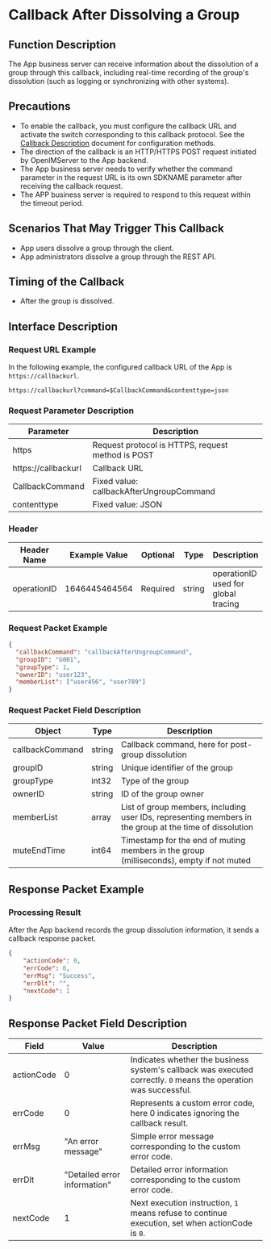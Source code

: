 # Callback After Dissolving a Group

## Function Description
The App business server can receive information about the dissolution of a group through this callback, including real-time recording of the group's dissolution (such as logging or synchronizing with other systems).

## Precautions
- To enable the callback, you must configure the callback URL and activate the switch corresponding to this callback protocol. See the [Callback Description](../introduction) document for configuration methods.
- The direction of the callback is an HTTP/HTTPS POST request initiated by OpenIMServer to the App backend.
- The App business server needs to verify whether the command parameter in the request URL is its own SDKNAME parameter after receiving the callback request.
- The APP business server is required to respond to this request within the timeout period.

## Scenarios That May Trigger This Callback
- App users dissolve a group through the client.
- App administrators dissolve a group through the REST API.

## Timing of the Callback
- After the group is dissolved.

## Interface Description

### Request URL Example
In the following example, the configured callback URL of the App is `https://callbackurl`.
```plaintext
https://callbackurl?command=$CallbackCommand&contenttype=json
```

### Request Parameter Description

| Parameter            | Description                                    |
|----------------------|------------------------------------------------|
| https                | Request protocol is HTTPS, request method is POST |
| https://callbackurl  | Callback URL                                   |
| CallbackCommand      | Fixed value: callbackAfterUngroupCommand       |
| contenttype          | Fixed value: JSON                              |

### Header
| Header Name | Example Value  | Optional | Type   | Description                        |
|-------------|----------------|----------|--------|------------------------------------|
| operationID | 1646445464564  | Required | string | operationID used for global tracing |

### Request Packet Example
```json
{
  "callbackCommand": "callbackAfterUngroupCommand",
  "groupID": "G001",
  "groupType": 1,
  "ownerID": "user123",
  "memberList": ["user456", "user789"]
}

```

### Request Packet Field Description

| Object           | Type   | Description                                          |
|------------------|--------|------------------------------------------------------|
| callbackCommand  | string | Callback command, here for post-group dissolution    |
| groupID          | string | Unique identifier of the group                       |
| groupType        | int32  | Type of the group                                    |
| ownerID          | string | ID of the group owner                                |
| memberList       | array  | List of group members, including user IDs, representing members in the group at the time of dissolution |
| muteEndTime      | int64  | Timestamp for the end of muting members in the group (milliseconds), empty if not muted |

## Response Packet Example

### Processing Result
After the App backend records the group dissolution information, it sends a callback response packet.

```json
{
    "actionCode": 0,
    "errCode": 0,
    "errMsg": "Success",
    "errDlt": "",
    "nextCode": 1
}

```

## Response Packet Field Description

| Field       | Value | Description                                             |
|-------------|-------|---------------------------------------------------------|
| actionCode  | 0     | Indicates whether the business system's callback was executed correctly. `0` means the operation was successful. |
| errCode     | 0     | Represents a custom error code, here 0 indicates ignoring the callback result.   |
| errMsg      | "An error message" | Simple error message corresponding to the custom error code. |
| errDlt      | "Detailed error information" | Detailed error information corresponding to the custom error code. |
| nextCode    | 1     | Next execution instruction, `1` means refuse to continue execution, set when actionCode is `0`. |